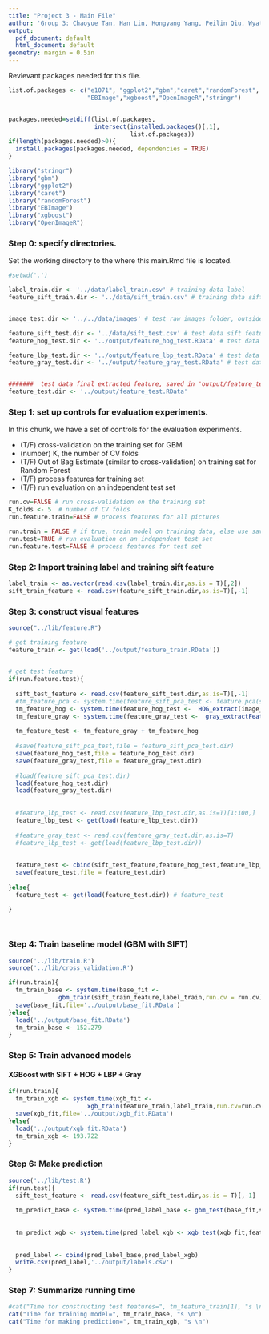 ```yaml
---
title: "Project 3 - Main File"
author: 'Group 3: Chaoyue Tan, Han Lin, Hongyang Yang, Peilin Qiu, Wyatt Thompson'
output:
  pdf_document: default
  html_document: default
geometry: margin = 0.5in
---
```


Revlevant packages needed for this file.

```r
list.of.packages <- c("e1071", "ggplot2","gbm","caret","randomForest",
                      "EBImage","xgboost","OpenImageR","stringr")


packages.needed=setdiff(list.of.packages, 
                        intersect(installed.packages()[,1], 
                                  list.of.packages))
if(length(packages.needed)>0){
  install.packages(packages.needed, dependencies = TRUE)
}

library("stringr")
library("gbm")
library("ggplot2")
library("caret")
library("randomForest")
library("EBImage")
library("xgboost")
library("OpenImageR")
```


### Step 0: specify directories.
Set the working directory to the where this main.Rmd file is located.
```r
#setwd('.')

label_train.dir <- '../data/label_train.csv' # training data label
feature_sift_train.dir <- '../data/sift_train.csv' # training data sift feature


image_test.dir <- '../../data/images' # test raw images folder, outside project repository

feature_sift_test.dir <- '../data/sift_test.csv' # test data sift feature
feature_hog_test.dir <- '../output/feature_hog_test.RData' # test data hog feature

feature_lbp_test.dir <- '../output/feature_lbp_test.RData' # test data lbp feature
feature_gray_test.dir <- '../output/feature_gray_test.RData' # test data gray feature


#######  test data final extracted feature, saved in 'output/feature_test.RData'  
feature_test.dir <- '../output/feature_test.RData'

```

### Step 1: set up controls for evaluation experiments.

In this chunk, we have a set of controls for the evaluation experiments. 

+ (T/F) cross-validation on the training set for GBM
+ (number) K, the number of CV folds
+ (T/F) Out of Bag Estimate (similar to cross-validation) on training set for Random Forest
+ (T/F) process features for training set
+ (T/F) run evaluation on an independent test set
```r
run.cv=FALSE # run cross-validation on the training set
K_folds <- 5  # number of CV folds
run.feature.train=FALSE # process features for all pictures

run.train = FALSE # if true, train model on training data, else use saved model
run.test=TRUE # run evaluation on an independent test set
run.feature.test=FALSE # process features for test set
```






### Step 2: Import training label and training sift feature
```r
label_train <- as.vector(read.csv(label_train.dir,as.is = T)[,2])
sift_train_feature <- read.csv(feature_sift_train.dir,as.is=T)[,-1]

```




### Step 3: construct visual features
```r
source("../lib/feature.R")

# get training feature
feature_train <- get(load('../output/feature_train.RData'))
  

# get test feature
if(run.feature.test){
  
  sift_test_feature <- read.csv(feature_sift_test.dir,as.is=T)[,-1]
  #tm_feature_pca <- system.time(feature_sift_pca_test <- feature.pca(sift_test_feature))
  tm_feature_hog <- system.time(feature_hog_test <-  HOG_extract(image_test.dir))[3]
  tm_feature_gray <- system.time(feature_gray_test <-  gray_extractFeature(image_test.dir))[3]
  
  tm_feature_test <- tm_feature_gray + tm_feature_hog
  
  #save(feature_sift_pca_test,file = feature_sift_pca_test.dir)
  save(feature_hog_test,file = feature_hog_test.dir)
  save(feature_gray_test,file = feature_gray_test.dir)
  
  #load(feature_sift_pca_test.dir)
  load(feature_hog_test.dir)
  load(feature_gray_test.dir)
  
  
  #feature_lbp_test <- read.csv(feature_lbp_test.dir,as.is=T)[1:100,]
  feature_lbp_test <- get(load(feature_lbp_test.dir))
  
  #feature_gray_test <- read.csv(feature_gray_test.dir,as.is=T)
  #feature_lbp_test <- get(load(feature_lbp_test.dir))
  
  
  feature_test <- cbind(sift_test_feature,feature_hog_test,feature_lbp_test,feature_gray_test)
  save(feature_test,file = feature_test.dir)
  
}else{
  feature_test <- get(load(feature_test.dir)) # feature_test
  
}




```



### Step 4: Train baseline model (GBM with SIFT)
```r
source('../lib/train.R')
source('../lib/cross_validation.R')

if(run.train){
  tm_train_base <- system.time(base_fit <-  
              gbm_train(sift_train_feature,label_train,run.cv = run.cv))[3]
  save(base_fit,file='../output/base_fit.RData')
}else{
  load('../output/base_fit.RData')
  tm_train_base <- 152.279
}


```



### Step 5: Train advanced models

#### XGBoost with SIFT + HOG + LBP + Gray
```r
if(run.train){
  tm_train_xgb <- system.time(xgb_fit <- 
                      xgb_train(feature_train,label_train,run.cv=run.cv))[3]
  save(xgb_fit,file='../output/xgb_fit.RData')
}else{
  load('../output/xgb_fit.RData')
  tm_train_xgb <- 193.722
}

```


### Step 6: Make prediction
```r
source('../lib/test.R')
if(run.test){
  sift_test_feature <- read.csv(feature_sift_test.dir,as.is = T)[,-1]
  
  tm_predict_base <- system.time(pred_label_base <- gbm_test(base_fit,sift_test_feature))[3]
  
  
  tm_predict_xgb <- system.time(pred_label_xgb <- xgb_test(xgb_fit,feature_test))[3]
  
  
  pred_label <- cbind(pred_label_base,pred_label_xgb)
  write.csv(pred_label,'../output/labels.csv')
}
```



### Step 7: Summarize running time
```r
#cat("Time for constructing test features=", tm_feature_train[1], "s \n")
cat("Time for training model=", tm_train_base, "s \n")
cat("Time for making prediction=", tm_train_xgb, "s \n")
```














